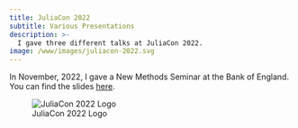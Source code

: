 ```yaml
---
title: JuliaCon 2022
subtitle: Various Presentations
description: >-
  I gave three different talks at JuliaCon 2022.
image: /www/images/juliacon-2022.svg
---
```


In November, 2022, I gave a New Methods Seminar at the Bank of England. You can find the slides [here](presentation.qmd).

![JuliaCon 2022 Logo](/www/images/juliacon-2022.svg)